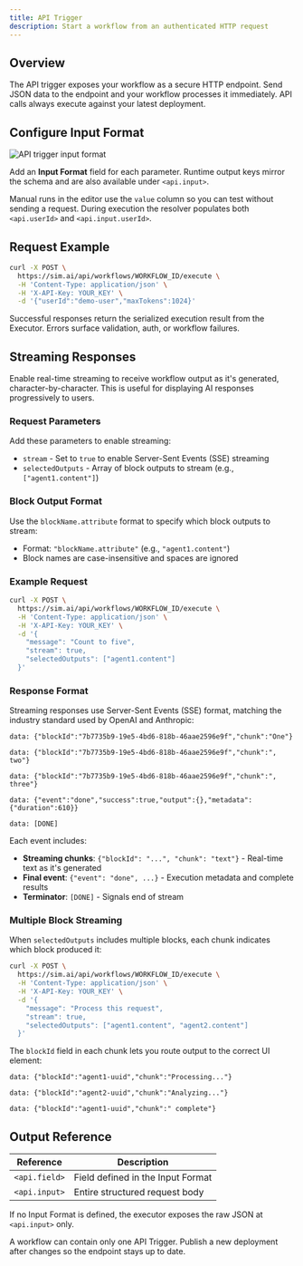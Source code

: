 ```yaml
---
title: API Trigger
description: Start a workflow from an authenticated HTTP request
---
```



## Overview

The API trigger exposes your workflow as a secure HTTP endpoint. Send JSON data to the endpoint and your workflow processes it immediately. API calls always execute against your latest deployment.

## Configure Input Format

<div className='flex justify-center my-6'>
  <Image
    src='/static/triggers/api-trigger-light.png'
    alt='API trigger input format'
    width={400}
    height={250}
    className='rounded-xl border border-border shadow-sm'
  />
</div>

Add an **Input Format** field for each parameter. Runtime output keys mirror the schema and are also available under `<api.input>`.

Manual runs in the editor use the `value` column so you can test without sending a request. During execution the resolver populates both `<api.userId>` and `<api.input.userId>`.

## Request Example

```bash
curl -X POST \
  https://sim.ai/api/workflows/WORKFLOW_ID/execute \
  -H 'Content-Type: application/json' \
  -H 'X-API-Key: YOUR_KEY' \
  -d '{"userId":"demo-user","maxTokens":1024}'
```

Successful responses return the serialized execution result from the Executor. Errors surface validation, auth, or workflow failures.

## Streaming Responses

Enable real-time streaming to receive workflow output as it's generated, character-by-character. This is useful for displaying AI responses progressively to users.

### Request Parameters

Add these parameters to enable streaming:

- `stream` - Set to `true` to enable Server-Sent Events (SSE) streaming
- `selectedOutputs` - Array of block outputs to stream (e.g., `["agent1.content"]`)

### Block Output Format

Use the `blockName.attribute` format to specify which block outputs to stream:
- Format: `"blockName.attribute"` (e.g., `"agent1.content"`)
- Block names are case-insensitive and spaces are ignored

### Example Request

```bash
curl -X POST \
  https://sim.ai/api/workflows/WORKFLOW_ID/execute \
  -H 'Content-Type: application/json' \
  -H 'X-API-Key: YOUR_KEY' \
  -d '{
    "message": "Count to five",
    "stream": true,
    "selectedOutputs": ["agent1.content"]
  }'
```

### Response Format

Streaming responses use Server-Sent Events (SSE) format, matching the industry standard used by OpenAI and Anthropic:

```
data: {"blockId":"7b7735b9-19e5-4bd6-818b-46aae2596e9f","chunk":"One"}

data: {"blockId":"7b7735b9-19e5-4bd6-818b-46aae2596e9f","chunk":", two"}

data: {"blockId":"7b7735b9-19e5-4bd6-818b-46aae2596e9f","chunk":", three"}

data: {"event":"done","success":true,"output":{},"metadata":{"duration":610}}

data: [DONE]
```

Each event includes:
- **Streaming chunks**: `{"blockId": "...", "chunk": "text"}` - Real-time text as it's generated
- **Final event**: `{"event": "done", ...}` - Execution metadata and complete results
- **Terminator**: `[DONE]` - Signals end of stream

### Multiple Block Streaming

When `selectedOutputs` includes multiple blocks, each chunk indicates which block produced it:

```bash
curl -X POST \
  https://sim.ai/api/workflows/WORKFLOW_ID/execute \
  -H 'Content-Type: application/json' \
  -H 'X-API-Key: YOUR_KEY' \
  -d '{
    "message": "Process this request",
    "stream": true,
    "selectedOutputs": ["agent1.content", "agent2.content"]
  }'
```

The `blockId` field in each chunk lets you route output to the correct UI element:

```
data: {"blockId":"agent1-uuid","chunk":"Processing..."}

data: {"blockId":"agent2-uuid","chunk":"Analyzing..."}

data: {"blockId":"agent1-uuid","chunk":" complete"}
```

## Output Reference

| Reference | Description |
|-----------|-------------|
| `<api.field>` | Field defined in the Input Format |
| `<api.input>` | Entire structured request body |

If no Input Format is defined, the executor exposes the raw JSON at `<api.input>` only.

<Callout type="warning">
A workflow can contain only one API Trigger. Publish a new deployment after changes so the endpoint stays up to date.
</Callout>
